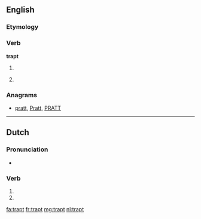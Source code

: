 ==English==

===Etymology===
{{suffix|trap|t}}

===Verb===
'''trapt'''

# {{context|archaic|lang=en}} {{en-past of|trap}}
# {{context|archaic|lang=en}} {{alternative form of|trapped}}

===Anagrams===
* [[pratt#English|pratt]], [[Pratt#English|Pratt]], [[PRATT#English|PRATT]]

----

==Dutch==

===Pronunciation===
* {{rhymes|ɑpt|lang=nl}}

===Verb===
{{nl-verb-form}}

# {{nl-verb form of|p=23|n=sg|t=pres|m=ind|trappen}}
# {{nl-verb form of|n=pl|m=imp|trappen}}

[[fa:trapt]]
[[fr:trapt]]
[[mg:trapt]]
[[nl:trapt]]